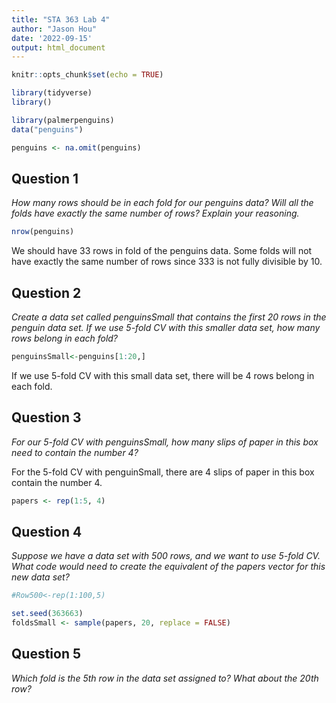 ```yaml
---
title: "STA 363 Lab 4"
author: "Jason Hou"
date: '2022-09-15'
output: html_document
---
```


```r
knitr::opts_chunk$set(echo = TRUE)
```

```r
library(tidyverse)
library()
```


```r
library(palmerpenguins)
data("penguins")

penguins <- na.omit(penguins)
```


## Question 1
*How many rows should be in each fold for our penguins data? Will all the folds have exactly the same number of rows? Explain your reasoning.*

```r
nrow(penguins)
```

We should have 33 rows in fold of the penguins data. Some folds will not have exactly the same number of rows since 333 is not fully divisible by 10.

## Question 2
*Create a data set called penguinsSmall that contains the first 20 rows in the penguin data set. If we use 5-fold CV with this smaller data set, how many rows belong in each fold?*

```r
penguinsSmall<-penguins[1:20,]
```

If we use 5-fold CV with this small data set, there will be 4 rows belong in each fold.

## Question 3

*For our 5-fold CV with penguinsSmall, how many slips of paper in this box need to contain the number 4?*

For the 5-fold CV with penguinSmall, there are 4 slips of paper in this box contain the number 4.

```r
papers <- rep(1:5, 4)
```

## Question 4

*Suppose we have a data set with 500 rows, and we want to use 5-fold CV. What code would need to create the equivalent of the papers vector for this new data set?*

```r
#Row500<-rep(1:100,5)
```


```r
set.seed(363663)
foldsSmall <- sample(papers, 20, replace = FALSE)
```

## Question 5
*Which fold is the 5th row in the data set assigned to? What about the 20th row?*

